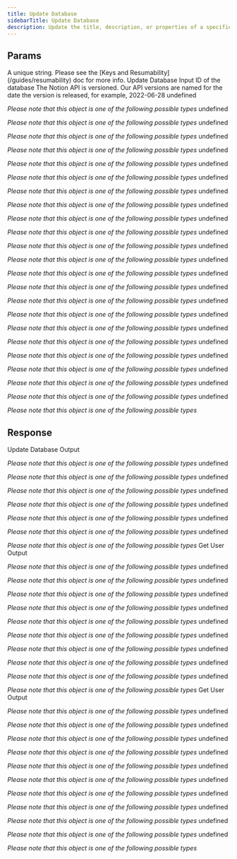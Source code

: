 ```yaml
---
title: Update Database
sidebarTitle: Update Database
description: Update the title, description, or properties of a specified database. Sending a request with a properties body param changes the columns of a database. To update a row rather than a column, query the Update page endpoint. To add a new row to a database, call Create a page.
---
```

    
## Params
    
<ParamField path="key" type="string" required={true}>
  A unique string. Please see the [Keys and Resumability](/guides/resumability)
  doc for more info.
</ParamField><ParamField path="params" type="object" required={true}>
   Update Database Input
<Expandable title="properties" defaultOpen={true}><ParamField path="database_id" type="string" required={true}>
   ID of the database
</ParamField><ParamField path="Notion-Version" type="string" required={true}>
   The Notion API is versioned. Our API versions are named for the date the version is released, for example, 2022-06-28
</ParamField><ParamField path="title" type="array" required={false}>
<Expandable title="items" defaultOpen={false}><ParamField path="title[n]" type="object" required={false}>
   undefined

*Please note that this object is one of the following possible types*
<Expandable title="possible types for title[n]" defaultOpen={false}><ParamField path="Value" type="object" required={false}>
<Expandable title="properties" defaultOpen={false}><ParamField path="text" type="object" required={true}>
<Expandable title="properties" defaultOpen={false}><ParamField path="content" type="string" required={true}>
</ParamField><ParamField path="link" type="object | null" required={false}>
   undefined

*Please note that this object is one of the following possible types*
<Expandable title="possible types for link" defaultOpen={false}><ParamField path="Value" type="object" required={false}>
<Expandable title="properties" defaultOpen={false}><ParamField path="url" type="string" required={true}>
</ParamField></Expandable></ParamField><ParamField path="Value" type="null" required={false}>
</ParamField></Expandable></ParamField></Expandable></ParamField><ParamField path="type" type="string" required={false}>
</ParamField><ParamField path="annotations" type="object" required={false}>
<Expandable title="properties" defaultOpen={false}><ParamField path="bold" type="boolean" required={false}>
</ParamField><ParamField path="italic" type="boolean" required={false}>
</ParamField><ParamField path="strikethrough" type="boolean" required={false}>
</ParamField><ParamField path="underline" type="boolean" required={false}>
</ParamField><ParamField path="code" type="boolean" required={false}>
</ParamField><ParamField path="color" type="string" required={false}>
</ParamField></Expandable></ParamField></Expandable></ParamField><ParamField path="Value" type="object" required={false}>
<Expandable title="properties" defaultOpen={false}><ParamField path="mention" type="object" required={true}>
   undefined

*Please note that this object is one of the following possible types*
<Expandable title="possible types for mention" defaultOpen={false}><ParamField path="Value" type="object" required={false}>
<Expandable title="properties" defaultOpen={false}><ParamField path="user" type="object" required={true}>
   undefined

*Please note that this object is one of the following possible types*
<Expandable title="possible types for user" defaultOpen={false}><ParamField path="Value" type="object" required={false}>
<Expandable title="properties" defaultOpen={false}><ParamField path="id" type="string" required={true}>
</ParamField></Expandable></ParamField><ParamField path="Value" type="object" required={false}>
<Expandable title="properties" defaultOpen={false}><ParamField path="person" type="object" required={true}>
<Expandable title="properties" defaultOpen={false}><ParamField path="email" type="string" required={false}>
</ParamField></Expandable></ParamField><ParamField path="id" type="string" required={true}>
</ParamField><ParamField path="type" type="string" required={false}>
</ParamField><ParamField path="name" type="string,null" required={false}>
</ParamField><ParamField path="avatar_url" type="string,null" required={false}>
</ParamField><ParamField path="object" type="string" required={false}>
</ParamField></Expandable></ParamField><ParamField path="Value" type="object" required={false}>
<Expandable title="properties" defaultOpen={false}><ParamField path="bot" type="object" required={true}>
   undefined

*Please note that this object is one of the following possible types*
<Expandable title="possible types for bot" defaultOpen={false}><ParamField path="Value" type="object" required={false}>
<Expandable title="properties" defaultOpen={false}><ParamField path="Value[key]" type="undefined" required={false}>
</ParamField></Expandable></ParamField><ParamField path="Value" type="object" required={false}>
<Expandable title="properties" defaultOpen={false}><ParamField path="owner" type="object" required={true}>
   undefined

*Please note that this object is one of the following possible types*
<Expandable title="possible types for owner" defaultOpen={false}><ParamField path="Value" type="object" required={false}>
<Expandable title="properties" defaultOpen={false}><ParamField path="type" type="string" required={true}>
</ParamField><ParamField path="user" type="object" required={true}>
   undefined

*Please note that this object is one of the following possible types*
<Expandable title="possible types for user" defaultOpen={false}><ParamField path="Value" type="object" required={false}>
<Expandable title="properties" defaultOpen={false}><ParamField path="type" type="string" required={true}>
</ParamField><ParamField path="person" type="object" required={true}>
<Expandable title="properties" defaultOpen={false}><ParamField path="email" type="string" required={true}>
</ParamField></Expandable></ParamField><ParamField path="name" type="string,null" required={true}>
</ParamField><ParamField path="avatar_url" type="string,null" required={true}>
</ParamField><ParamField path="id" type="string" required={true}>
</ParamField><ParamField path="object" type="string" required={true}>
</ParamField></Expandable></ParamField><ParamField path="Value" type="object" required={false}>
<Expandable title="properties" defaultOpen={false}><ParamField path="id" type="string" required={true}>
</ParamField><ParamField path="object" type="string" required={true}>
</ParamField></Expandable></ParamField></Expandable></ParamField></Expandable></ParamField><ParamField path="Value" type="object" required={false}>
<Expandable title="properties" defaultOpen={false}><ParamField path="type" type="string" required={true}>
</ParamField><ParamField path="workspace" type="boolean" required={true}>
</ParamField></Expandable></ParamField></Expandable></ParamField><ParamField path="workspace_name" type="string,null" required={true}>
</ParamField></Expandable></ParamField></Expandable></ParamField><ParamField path="id" type="string" required={true}>
</ParamField><ParamField path="type" type="string" required={false}>
</ParamField><ParamField path="name" type="string,null" required={false}>
</ParamField><ParamField path="avatar_url" type="string,null" required={false}>
</ParamField><ParamField path="object" type="string" required={false}>
</ParamField></Expandable></ParamField></Expandable></ParamField></Expandable></ParamField><ParamField path="Value" type="object" required={false}>
<Expandable title="properties" defaultOpen={false}><ParamField path="date" type="object" required={true}>
<Expandable title="properties" defaultOpen={false}><ParamField path="start" type="string" required={true}>
</ParamField><ParamField path="end" type="string,null" required={false}>
</ParamField><ParamField path="time_zone" type="string | null" required={false}>
   undefined

*Please note that this object is one of the following possible types*
<Expandable title="possible types for time_zone" defaultOpen={false}><ParamField path="Value" type="string" required={false}>
</ParamField><ParamField path="Value" type="null" required={false}>
</ParamField></Expandable></ParamField></Expandable></ParamField></Expandable></ParamField><ParamField path="Value" type="object" required={false}>
<Expandable title="properties" defaultOpen={false}><ParamField path="page" type="object" required={true}>
<Expandable title="properties" defaultOpen={false}><ParamField path="id" type="string" required={true}>
</ParamField></Expandable></ParamField></Expandable></ParamField><ParamField path="Value" type="object" required={false}>
<Expandable title="properties" defaultOpen={false}><ParamField path="database" type="object" required={true}>
<Expandable title="properties" defaultOpen={false}><ParamField path="id" type="string" required={true}>
</ParamField></Expandable></ParamField></Expandable></ParamField></Expandable></ParamField><ParamField path="type" type="string" required={false}>
</ParamField><ParamField path="annotations" type="object" required={false}>
<Expandable title="properties" defaultOpen={false}><ParamField path="bold" type="boolean" required={false}>
</ParamField><ParamField path="italic" type="boolean" required={false}>
</ParamField><ParamField path="strikethrough" type="boolean" required={false}>
</ParamField><ParamField path="underline" type="boolean" required={false}>
</ParamField><ParamField path="code" type="boolean" required={false}>
</ParamField><ParamField path="color" type="string" required={false}>
</ParamField></Expandable></ParamField></Expandable></ParamField><ParamField path="Value" type="object" required={false}>
<Expandable title="properties" defaultOpen={false}><ParamField path="equation" type="object" required={true}>
<Expandable title="properties" defaultOpen={false}><ParamField path="expression" type="string" required={true}>
</ParamField></Expandable></ParamField><ParamField path="type" type="string" required={false}>
</ParamField><ParamField path="annotations" type="object" required={false}>
<Expandable title="properties" defaultOpen={false}><ParamField path="bold" type="boolean" required={false}>
</ParamField><ParamField path="italic" type="boolean" required={false}>
</ParamField><ParamField path="strikethrough" type="boolean" required={false}>
</ParamField><ParamField path="underline" type="boolean" required={false}>
</ParamField><ParamField path="code" type="boolean" required={false}>
</ParamField><ParamField path="color" type="string" required={false}>
</ParamField></Expandable></ParamField></Expandable></ParamField></Expandable></ParamField></Expandable></ParamField><ParamField path="description" type="array" required={false}>
<Expandable title="items" defaultOpen={false}><ParamField path="description[n]" type="object" required={false}>
   undefined

*Please note that this object is one of the following possible types*
<Expandable title="possible types for description[n]" defaultOpen={false}><ParamField path="Value" type="object" required={false}>
<Expandable title="properties" defaultOpen={false}><ParamField path="text" type="object" required={true}>
<Expandable title="properties" defaultOpen={false}><ParamField path="content" type="string" required={true}>
</ParamField><ParamField path="link" type="object | null" required={false}>
   undefined

*Please note that this object is one of the following possible types*
<Expandable title="possible types for link" defaultOpen={false}><ParamField path="Value" type="object" required={false}>
<Expandable title="properties" defaultOpen={false}><ParamField path="url" type="string" required={true}>
</ParamField></Expandable></ParamField><ParamField path="Value" type="null" required={false}>
</ParamField></Expandable></ParamField></Expandable></ParamField><ParamField path="type" type="string" required={false}>
</ParamField><ParamField path="annotations" type="object" required={false}>
<Expandable title="properties" defaultOpen={false}><ParamField path="bold" type="boolean" required={false}>
</ParamField><ParamField path="italic" type="boolean" required={false}>
</ParamField><ParamField path="strikethrough" type="boolean" required={false}>
</ParamField><ParamField path="underline" type="boolean" required={false}>
</ParamField><ParamField path="code" type="boolean" required={false}>
</ParamField><ParamField path="color" type="string" required={false}>
</ParamField></Expandable></ParamField></Expandable></ParamField><ParamField path="Value" type="object" required={false}>
<Expandable title="properties" defaultOpen={false}><ParamField path="mention" type="object" required={true}>
   undefined

*Please note that this object is one of the following possible types*
<Expandable title="possible types for mention" defaultOpen={false}><ParamField path="Value" type="object" required={false}>
<Expandable title="properties" defaultOpen={false}><ParamField path="user" type="object" required={true}>
   undefined

*Please note that this object is one of the following possible types*
<Expandable title="possible types for user" defaultOpen={false}><ParamField path="Value" type="object" required={false}>
<Expandable title="properties" defaultOpen={false}><ParamField path="id" type="string" required={true}>
</ParamField></Expandable></ParamField><ParamField path="Value" type="object" required={false}>
<Expandable title="properties" defaultOpen={false}><ParamField path="person" type="object" required={true}>
<Expandable title="properties" defaultOpen={false}><ParamField path="email" type="string" required={false}>
</ParamField></Expandable></ParamField><ParamField path="id" type="string" required={true}>
</ParamField><ParamField path="type" type="string" required={false}>
</ParamField><ParamField path="name" type="string,null" required={false}>
</ParamField><ParamField path="avatar_url" type="string,null" required={false}>
</ParamField><ParamField path="object" type="string" required={false}>
</ParamField></Expandable></ParamField><ParamField path="Value" type="object" required={false}>
<Expandable title="properties" defaultOpen={false}><ParamField path="bot" type="object" required={true}>
   undefined

*Please note that this object is one of the following possible types*
<Expandable title="possible types for bot" defaultOpen={false}><ParamField path="Value" type="object" required={false}>
<Expandable title="properties" defaultOpen={false}><ParamField path="Value[key]" type="undefined" required={false}>
</ParamField></Expandable></ParamField><ParamField path="Value" type="object" required={false}>
<Expandable title="properties" defaultOpen={false}><ParamField path="owner" type="object" required={true}>
   undefined

*Please note that this object is one of the following possible types*
<Expandable title="possible types for owner" defaultOpen={false}><ParamField path="Value" type="object" required={false}>
<Expandable title="properties" defaultOpen={false}><ParamField path="type" type="string" required={true}>
</ParamField><ParamField path="user" type="object" required={true}>
   undefined

*Please note that this object is one of the following possible types*
<Expandable title="possible types for user" defaultOpen={false}><ParamField path="Value" type="object" required={false}>
<Expandable title="properties" defaultOpen={false}><ParamField path="type" type="string" required={true}>
</ParamField><ParamField path="person" type="object" required={true}>
<Expandable title="properties" defaultOpen={false}><ParamField path="email" type="string" required={true}>
</ParamField></Expandable></ParamField><ParamField path="name" type="string,null" required={true}>
</ParamField><ParamField path="avatar_url" type="string,null" required={true}>
</ParamField><ParamField path="id" type="string" required={true}>
</ParamField><ParamField path="object" type="string" required={true}>
</ParamField></Expandable></ParamField><ParamField path="Value" type="object" required={false}>
<Expandable title="properties" defaultOpen={false}><ParamField path="id" type="string" required={true}>
</ParamField><ParamField path="object" type="string" required={true}>
</ParamField></Expandable></ParamField></Expandable></ParamField></Expandable></ParamField><ParamField path="Value" type="object" required={false}>
<Expandable title="properties" defaultOpen={false}><ParamField path="type" type="string" required={true}>
</ParamField><ParamField path="workspace" type="boolean" required={true}>
</ParamField></Expandable></ParamField></Expandable></ParamField><ParamField path="workspace_name" type="string,null" required={true}>
</ParamField></Expandable></ParamField></Expandable></ParamField><ParamField path="id" type="string" required={true}>
</ParamField><ParamField path="type" type="string" required={false}>
</ParamField><ParamField path="name" type="string,null" required={false}>
</ParamField><ParamField path="avatar_url" type="string,null" required={false}>
</ParamField><ParamField path="object" type="string" required={false}>
</ParamField></Expandable></ParamField></Expandable></ParamField></Expandable></ParamField><ParamField path="Value" type="object" required={false}>
<Expandable title="properties" defaultOpen={false}><ParamField path="date" type="object" required={true}>
<Expandable title="properties" defaultOpen={false}><ParamField path="start" type="string" required={true}>
</ParamField><ParamField path="end" type="string,null" required={false}>
</ParamField><ParamField path="time_zone" type="string | null" required={false}>
   undefined

*Please note that this object is one of the following possible types*
<Expandable title="possible types for time_zone" defaultOpen={false}><ParamField path="Value" type="string" required={false}>
</ParamField><ParamField path="Value" type="null" required={false}>
</ParamField></Expandable></ParamField></Expandable></ParamField></Expandable></ParamField><ParamField path="Value" type="object" required={false}>
<Expandable title="properties" defaultOpen={false}><ParamField path="page" type="object" required={true}>
<Expandable title="properties" defaultOpen={false}><ParamField path="id" type="string" required={true}>
</ParamField></Expandable></ParamField></Expandable></ParamField><ParamField path="Value" type="object" required={false}>
<Expandable title="properties" defaultOpen={false}><ParamField path="database" type="object" required={true}>
<Expandable title="properties" defaultOpen={false}><ParamField path="id" type="string" required={true}>
</ParamField></Expandable></ParamField></Expandable></ParamField></Expandable></ParamField><ParamField path="type" type="string" required={false}>
</ParamField><ParamField path="annotations" type="object" required={false}>
<Expandable title="properties" defaultOpen={false}><ParamField path="bold" type="boolean" required={false}>
</ParamField><ParamField path="italic" type="boolean" required={false}>
</ParamField><ParamField path="strikethrough" type="boolean" required={false}>
</ParamField><ParamField path="underline" type="boolean" required={false}>
</ParamField><ParamField path="code" type="boolean" required={false}>
</ParamField><ParamField path="color" type="string" required={false}>
</ParamField></Expandable></ParamField></Expandable></ParamField><ParamField path="Value" type="object" required={false}>
<Expandable title="properties" defaultOpen={false}><ParamField path="equation" type="object" required={true}>
<Expandable title="properties" defaultOpen={false}><ParamField path="expression" type="string" required={true}>
</ParamField></Expandable></ParamField><ParamField path="type" type="string" required={false}>
</ParamField><ParamField path="annotations" type="object" required={false}>
<Expandable title="properties" defaultOpen={false}><ParamField path="bold" type="boolean" required={false}>
</ParamField><ParamField path="italic" type="boolean" required={false}>
</ParamField><ParamField path="strikethrough" type="boolean" required={false}>
</ParamField><ParamField path="underline" type="boolean" required={false}>
</ParamField><ParamField path="code" type="boolean" required={false}>
</ParamField><ParamField path="color" type="string" required={false}>
</ParamField></Expandable></ParamField></Expandable></ParamField></Expandable></ParamField></Expandable></ParamField><ParamField path="icon" type="object | null" required={false}>
   undefined

*Please note that this object is one of the following possible types*
<Expandable title="possible types for icon" defaultOpen={false}><ParamField path="Value" type="object" required={false}>
<Expandable title="properties" defaultOpen={false}><ParamField path="emoji" type="string" required={true}>
</ParamField><ParamField path="type" type="string" required={false}>
</ParamField></Expandable></ParamField><ParamField path="Value" type="null" required={false}>
</ParamField><ParamField path="Value" type="object" required={false}>
<Expandable title="properties" defaultOpen={false}><ParamField path="external" type="object" required={true}>
<Expandable title="properties" defaultOpen={false}><ParamField path="url" type="string" required={true}>
</ParamField></Expandable></ParamField><ParamField path="type" type="string" required={false}>
</ParamField></Expandable></ParamField></Expandable></ParamField><ParamField path="cover" type="object | null" required={false}>
   undefined

*Please note that this object is one of the following possible types*
<Expandable title="possible types for cover" defaultOpen={false}><ParamField path="Value" type="object" required={false}>
<Expandable title="properties" defaultOpen={false}><ParamField path="external" type="object" required={true}>
<Expandable title="properties" defaultOpen={false}><ParamField path="url" type="string" required={true}>
</ParamField></Expandable></ParamField><ParamField path="type" type="string" required={false}>
</ParamField></Expandable></ParamField><ParamField path="Value" type="null" required={false}>
</ParamField></Expandable></ParamField><ParamField path="properties" type="object" required={false}>
<Expandable title="properties" defaultOpen={false}><ParamField path="properties[key]" type="object | null" required={false}>
   undefined

*Please note that this object is one of the following possible types*
<Expandable title="possible types for properties[key]" defaultOpen={false}><ParamField path="Value" type="object" required={false}>
<Expandable title="properties" defaultOpen={false}><ParamField path="number" type="object" required={true}>
<Expandable title="properties" defaultOpen={false}><ParamField path="format" type="string" required={false}>
</ParamField></Expandable></ParamField><ParamField path="type" type="string" required={false}>
</ParamField><ParamField path="name" type="string" required={false}>
</ParamField></Expandable></ParamField><ParamField path="Value" type="null" required={false}>
</ParamField><ParamField path="Value" type="object" required={false}>
<Expandable title="properties" defaultOpen={false}><ParamField path="formula" type="object" required={true}>
<Expandable title="properties" defaultOpen={false}><ParamField path="expression" type="string" required={false}>
</ParamField></Expandable></ParamField><ParamField path="type" type="string" required={false}>
</ParamField><ParamField path="name" type="string" required={false}>
</ParamField></Expandable></ParamField><ParamField path="Value" type="object" required={false}>
<Expandable title="properties" defaultOpen={false}><ParamField path="select" type="object" required={true}>
<Expandable title="properties" defaultOpen={false}><ParamField path="options" type="array" required={false}>
<Expandable title="items" defaultOpen={false}><ParamField path="options[n]" type="object" required={false}>
   undefined

*Please note that this object is one of the following possible types*
<Expandable title="possible types for options[n]" defaultOpen={false}><ParamField path="Value" type="object" required={false}>
<Expandable title="properties" defaultOpen={false}><ParamField path="id" type="string" required={true}>
</ParamField><ParamField path="name" type="string" required={false}>
</ParamField><ParamField path="color" type="string" required={false}>
</ParamField></Expandable></ParamField><ParamField path="Value" type="object" required={false}>
<Expandable title="properties" defaultOpen={false}><ParamField path="name" type="string" required={true}>
</ParamField><ParamField path="id" type="string" required={false}>
</ParamField><ParamField path="color" type="string" required={false}>
</ParamField></Expandable></ParamField></Expandable></ParamField></Expandable></ParamField></Expandable></ParamField><ParamField path="type" type="string" required={false}>
</ParamField><ParamField path="name" type="string" required={false}>
</ParamField></Expandable></ParamField><ParamField path="Value" type="object" required={false}>
<Expandable title="properties" defaultOpen={false}><ParamField path="multi_select" type="object" required={true}>
<Expandable title="properties" defaultOpen={false}><ParamField path="options" type="array" required={false}>
<Expandable title="items" defaultOpen={false}><ParamField path="options[n]" type="object" required={false}>
   undefined

*Please note that this object is one of the following possible types*
<Expandable title="possible types for options[n]" defaultOpen={false}><ParamField path="Value" type="object" required={false}>
<Expandable title="properties" defaultOpen={false}><ParamField path="id" type="string" required={true}>
</ParamField><ParamField path="name" type="string" required={false}>
</ParamField><ParamField path="color" type="string" required={false}>
</ParamField></Expandable></ParamField><ParamField path="Value" type="object" required={false}>
<Expandable title="properties" defaultOpen={false}><ParamField path="name" type="string" required={true}>
</ParamField><ParamField path="id" type="string" required={false}>
</ParamField><ParamField path="color" type="string" required={false}>
</ParamField></Expandable></ParamField></Expandable></ParamField></Expandable></ParamField></Expandable></ParamField><ParamField path="type" type="string" required={false}>
</ParamField><ParamField path="name" type="string" required={false}>
</ParamField></Expandable></ParamField><ParamField path="Value" type="object" required={false}>
<Expandable title="properties" defaultOpen={false}><ParamField path="status" type="object" required={true}>
<Expandable title="properties" defaultOpen={false}><ParamField path="status[key]" type="undefined" required={false}>
</ParamField></Expandable></ParamField><ParamField path="type" type="string" required={false}>
</ParamField><ParamField path="name" type="string" required={false}>
</ParamField></Expandable></ParamField><ParamField path="Value" type="object" required={false}>
<Expandable title="properties" defaultOpen={false}><ParamField path="relation" type="object" required={true}>
   undefined

*Please note that this object is one of the following possible types*
<Expandable title="possible types for relation" defaultOpen={false}><ParamField path="Value" type="object" required={false}>
<Expandable title="properties" defaultOpen={false}><ParamField path="single_property" type="object" required={true}>
<Expandable title="properties" defaultOpen={false}><ParamField path="single_property[key]" type="undefined" required={false}>
</ParamField></Expandable></ParamField><ParamField path="database_id" type="string" required={true}>
</ParamField><ParamField path="type" type="string" required={false}>
</ParamField></Expandable></ParamField><ParamField path="Value" type="object" required={false}>
<Expandable title="properties" defaultOpen={false}><ParamField path="dual_property" type="object" required={true}>
<Expandable title="properties" defaultOpen={false}><ParamField path="dual_property[key]" type="undefined" required={false}>
</ParamField></Expandable></ParamField><ParamField path="database_id" type="string" required={true}>
</ParamField><ParamField path="type" type="string" required={false}>
</ParamField></Expandable></ParamField></Expandable></ParamField><ParamField path="type" type="string" required={false}>
</ParamField><ParamField path="name" type="string" required={false}>
</ParamField></Expandable></ParamField><ParamField path="Value" type="object" required={false}>
<Expandable title="properties" defaultOpen={false}><ParamField path="rollup" type="object" required={true}>
   undefined

*Please note that this object is one of the following possible types*
<Expandable title="possible types for rollup" defaultOpen={false}><ParamField path="Value" type="object" required={false}>
<Expandable title="properties" defaultOpen={false}><ParamField path="rollup_property_name" type="string" required={true}>
</ParamField><ParamField path="relation_property_name" type="string" required={true}>
</ParamField><ParamField path="function" type="string" required={true}>
</ParamField><ParamField path="rollup_property_id" type="string" required={false}>
</ParamField><ParamField path="relation_property_id" type="string" required={false}>
</ParamField></Expandable></ParamField><ParamField path="Value" type="object" required={false}>
<Expandable title="properties" defaultOpen={false}><ParamField path="rollup_property_name" type="string" required={true}>
</ParamField><ParamField path="relation_property_id" type="string" required={true}>
</ParamField><ParamField path="function" type="string" required={true}>
</ParamField><ParamField path="relation_property_name" type="string" required={false}>
</ParamField><ParamField path="rollup_property_id" type="string" required={false}>
</ParamField></Expandable></ParamField><ParamField path="Value" type="object" required={false}>
<Expandable title="properties" defaultOpen={false}><ParamField path="relation_property_name" type="string" required={true}>
</ParamField><ParamField path="rollup_property_id" type="string" required={true}>
</ParamField><ParamField path="function" type="string" required={true}>
</ParamField><ParamField path="rollup_property_name" type="string" required={false}>
</ParamField><ParamField path="relation_property_id" type="string" required={false}>
</ParamField></Expandable></ParamField><ParamField path="Value" type="object" required={false}>
<Expandable title="properties" defaultOpen={false}><ParamField path="rollup_property_id" type="string" required={true}>
</ParamField><ParamField path="relation_property_id" type="string" required={true}>
</ParamField><ParamField path="function" type="string" required={true}>
</ParamField><ParamField path="rollup_property_name" type="string" required={false}>
</ParamField><ParamField path="relation_property_name" type="string" required={false}>
</ParamField></Expandable></ParamField></Expandable></ParamField><ParamField path="type" type="string" required={false}>
</ParamField><ParamField path="name" type="string" required={false}>
</ParamField></Expandable></ParamField><ParamField path="Value" type="object" required={false}>
<Expandable title="properties" defaultOpen={false}><ParamField path="title" type="object" required={true}>
<Expandable title="properties" defaultOpen={false}><ParamField path="title[key]" type="undefined" required={false}>
</ParamField></Expandable></ParamField><ParamField path="type" type="string" required={false}>
</ParamField><ParamField path="name" type="string" required={false}>
</ParamField></Expandable></ParamField><ParamField path="Value" type="object" required={false}>
<Expandable title="properties" defaultOpen={false}><ParamField path="rich_text" type="object" required={true}>
<Expandable title="properties" defaultOpen={false}><ParamField path="rich_text[key]" type="undefined" required={false}>
</ParamField></Expandable></ParamField><ParamField path="type" type="string" required={false}>
</ParamField><ParamField path="name" type="string" required={false}>
</ParamField></Expandable></ParamField><ParamField path="Value" type="object" required={false}>
<Expandable title="properties" defaultOpen={false}><ParamField path="url" type="object" required={true}>
<Expandable title="properties" defaultOpen={false}><ParamField path="url[key]" type="undefined" required={false}>
</ParamField></Expandable></ParamField><ParamField path="type" type="string" required={false}>
</ParamField><ParamField path="name" type="string" required={false}>
</ParamField></Expandable></ParamField><ParamField path="Value" type="object" required={false}>
<Expandable title="properties" defaultOpen={false}><ParamField path="people" type="object" required={true}>
<Expandable title="properties" defaultOpen={false}><ParamField path="people[key]" type="undefined" required={false}>
</ParamField></Expandable></ParamField><ParamField path="type" type="string" required={false}>
</ParamField><ParamField path="name" type="string" required={false}>
</ParamField></Expandable></ParamField><ParamField path="Value" type="object" required={false}>
<Expandable title="properties" defaultOpen={false}><ParamField path="files" type="object" required={true}>
<Expandable title="properties" defaultOpen={false}><ParamField path="files[key]" type="undefined" required={false}>
</ParamField></Expandable></ParamField><ParamField path="type" type="string" required={false}>
</ParamField><ParamField path="name" type="string" required={false}>
</ParamField></Expandable></ParamField><ParamField path="Value" type="object" required={false}>
<Expandable title="properties" defaultOpen={false}><ParamField path="email" type="object" required={true}>
<Expandable title="properties" defaultOpen={false}><ParamField path="email[key]" type="undefined" required={false}>
</ParamField></Expandable></ParamField><ParamField path="type" type="string" required={false}>
</ParamField><ParamField path="name" type="string" required={false}>
</ParamField></Expandable></ParamField><ParamField path="Value" type="object" required={false}>
<Expandable title="properties" defaultOpen={false}><ParamField path="phone_number" type="object" required={true}>
<Expandable title="properties" defaultOpen={false}><ParamField path="phone_number[key]" type="undefined" required={false}>
</ParamField></Expandable></ParamField><ParamField path="type" type="string" required={false}>
</ParamField><ParamField path="name" type="string" required={false}>
</ParamField></Expandable></ParamField><ParamField path="Value" type="object" required={false}>
<Expandable title="properties" defaultOpen={false}><ParamField path="date" type="object" required={true}>
<Expandable title="properties" defaultOpen={false}><ParamField path="date[key]" type="undefined" required={false}>
</ParamField></Expandable></ParamField><ParamField path="type" type="string" required={false}>
</ParamField><ParamField path="name" type="string" required={false}>
</ParamField></Expandable></ParamField><ParamField path="Value" type="object" required={false}>
<Expandable title="properties" defaultOpen={false}><ParamField path="checkbox" type="object" required={true}>
<Expandable title="properties" defaultOpen={false}><ParamField path="checkbox[key]" type="undefined" required={false}>
</ParamField></Expandable></ParamField><ParamField path="type" type="string" required={false}>
</ParamField><ParamField path="name" type="string" required={false}>
</ParamField></Expandable></ParamField><ParamField path="Value" type="object" required={false}>
<Expandable title="properties" defaultOpen={false}><ParamField path="created_by" type="object" required={true}>
<Expandable title="properties" defaultOpen={false}><ParamField path="created_by[key]" type="undefined" required={false}>
</ParamField></Expandable></ParamField><ParamField path="type" type="string" required={false}>
</ParamField><ParamField path="name" type="string" required={false}>
</ParamField></Expandable></ParamField><ParamField path="Value" type="object" required={false}>
<Expandable title="properties" defaultOpen={false}><ParamField path="created_time" type="object" required={true}>
<Expandable title="properties" defaultOpen={false}><ParamField path="created_time[key]" type="undefined" required={false}>
</ParamField></Expandable></ParamField><ParamField path="type" type="string" required={false}>
</ParamField><ParamField path="name" type="string" required={false}>
</ParamField></Expandable></ParamField><ParamField path="Value" type="object" required={false}>
<Expandable title="properties" defaultOpen={false}><ParamField path="last_edited_by" type="object" required={true}>
<Expandable title="properties" defaultOpen={false}><ParamField path="last_edited_by[key]" type="undefined" required={false}>
</ParamField></Expandable></ParamField><ParamField path="type" type="string" required={false}>
</ParamField><ParamField path="name" type="string" required={false}>
</ParamField></Expandable></ParamField><ParamField path="Value" type="object" required={false}>
<Expandable title="properties" defaultOpen={false}><ParamField path="last_edited_time" type="object" required={true}>
<Expandable title="properties" defaultOpen={false}><ParamField path="last_edited_time[key]" type="undefined" required={false}>
</ParamField></Expandable></ParamField><ParamField path="type" type="string" required={false}>
</ParamField><ParamField path="name" type="string" required={false}>
</ParamField></Expandable></ParamField><ParamField path="Value" type="object" required={false}>
<Expandable title="properties" defaultOpen={false}><ParamField path="name" type="string" required={true}>
</ParamField></Expandable></ParamField></Expandable></ParamField></Expandable></ParamField><ParamField path="is_inline" type="boolean" required={false}>
</ParamField><ParamField path="archived" type="boolean" required={false}>
</ParamField></Expandable></ParamField>

## Response

<ResponseField path="response" type="object" required={true}>
   Update Database Output

*Please note that this object is one of the following possible types*
<Expandable title="possible types for response" defaultOpen={false}><ResponseField path="Value" type="object" required={false}>
<Expandable title="properties" defaultOpen={false}><ResponseField path="object" type="string" required={true}>
</ResponseField><ResponseField path="id" type="string" required={true}>
</ResponseField><ResponseField path="properties" type="object" required={true}>
<Expandable title="properties" defaultOpen={false}><ResponseField path="properties[key]" type="object" required={false}>
   undefined

*Please note that this object is one of the following possible types*
<Expandable title="possible types for properties[key]" defaultOpen={false}><ResponseField path="Value" type="object" required={false}>
<Expandable title="properties" defaultOpen={false}><ResponseField path="type" type="string" required={true}>
</ResponseField><ResponseField path="number" type="object" required={true}>
<Expandable title="properties" defaultOpen={false}><ResponseField path="format" type="string" required={true}>
</ResponseField></Expandable></ResponseField><ResponseField path="id" type="string" required={true}>
</ResponseField><ResponseField path="name" type="string" required={true}>
</ResponseField></Expandable></ResponseField><ResponseField path="Value" type="object" required={false}>
<Expandable title="properties" defaultOpen={false}><ResponseField path="type" type="string" required={true}>
</ResponseField><ResponseField path="formula" type="object" required={true}>
<Expandable title="properties" defaultOpen={false}><ResponseField path="expression" type="string" required={true}>
</ResponseField></Expandable></ResponseField><ResponseField path="id" type="string" required={true}>
</ResponseField><ResponseField path="name" type="string" required={true}>
</ResponseField></Expandable></ResponseField><ResponseField path="Value" type="object" required={false}>
<Expandable title="properties" defaultOpen={false}><ResponseField path="type" type="string" required={true}>
</ResponseField><ResponseField path="select" type="object" required={true}>
<Expandable title="properties" defaultOpen={false}><ResponseField path="options" type="array" required={true}>
<Expandable title="items" defaultOpen={false}><ResponseField path="options[n]" type="object" required={true}>
<Expandable title="properties" defaultOpen={false}><ResponseField path="id" type="string" required={true}>
</ResponseField><ResponseField path="name" type="string" required={true}>
</ResponseField><ResponseField path="color" type="string" required={true}>
</ResponseField></Expandable></ResponseField></Expandable></ResponseField></Expandable></ResponseField><ResponseField path="id" type="string" required={true}>
</ResponseField><ResponseField path="name" type="string" required={true}>
</ResponseField></Expandable></ResponseField><ResponseField path="Value" type="object" required={false}>
<Expandable title="properties" defaultOpen={false}><ResponseField path="type" type="string" required={true}>
</ResponseField><ResponseField path="multi_select" type="object" required={true}>
<Expandable title="properties" defaultOpen={false}><ResponseField path="options" type="array" required={true}>
<Expandable title="items" defaultOpen={false}><ResponseField path="options[n]" type="object" required={true}>
<Expandable title="properties" defaultOpen={false}><ResponseField path="id" type="string" required={true}>
</ResponseField><ResponseField path="name" type="string" required={true}>
</ResponseField><ResponseField path="color" type="string" required={true}>
</ResponseField></Expandable></ResponseField></Expandable></ResponseField></Expandable></ResponseField><ResponseField path="id" type="string" required={true}>
</ResponseField><ResponseField path="name" type="string" required={true}>
</ResponseField></Expandable></ResponseField><ResponseField path="Value" type="object" required={false}>
<Expandable title="properties" defaultOpen={false}><ResponseField path="type" type="string" required={true}>
</ResponseField><ResponseField path="status" type="object" required={true}>
<Expandable title="properties" defaultOpen={false}><ResponseField path="options" type="array" required={true}>
<Expandable title="items" defaultOpen={false}><ResponseField path="options[n]" type="object" required={true}>
<Expandable title="properties" defaultOpen={false}><ResponseField path="id" type="string" required={true}>
</ResponseField><ResponseField path="name" type="string" required={true}>
</ResponseField><ResponseField path="color" type="string" required={true}>
</ResponseField></Expandable></ResponseField></Expandable></ResponseField><ResponseField path="groups" type="array" required={true}>
<Expandable title="items" defaultOpen={false}><ResponseField path="groups[n]" type="object" required={true}>
<Expandable title="properties" defaultOpen={false}><ResponseField path="id" type="string" required={true}>
</ResponseField><ResponseField path="name" type="string" required={true}>
</ResponseField><ResponseField path="color" type="string" required={true}>
</ResponseField><ResponseField path="option_ids" type="array" required={true}>
<Expandable title="items" defaultOpen={false}><ResponseField path="option_ids[n]" type="string" required={true}>
</ResponseField></Expandable></ResponseField></Expandable></ResponseField></Expandable></ResponseField></Expandable></ResponseField><ResponseField path="id" type="string" required={true}>
</ResponseField><ResponseField path="name" type="string" required={true}>
</ResponseField></Expandable></ResponseField><ResponseField path="Value" type="object" required={false}>
<Expandable title="properties" defaultOpen={false}><ResponseField path="type" type="string" required={true}>
</ResponseField><ResponseField path="relation" type="object" required={true}>
   undefined

*Please note that this object is one of the following possible types*
<Expandable title="possible types for relation" defaultOpen={false}><ResponseField path="Value" type="object" required={false}>
<Expandable title="properties" defaultOpen={false}><ResponseField path="type" type="string" required={true}>
</ResponseField><ResponseField path="single_property" type="object" required={true}>
<Expandable title="properties" defaultOpen={false}><ResponseField path="single_property[key]" type="undefined" required={false}>
</ResponseField></Expandable></ResponseField><ResponseField path="database_id" type="string" required={true}>
</ResponseField></Expandable></ResponseField><ResponseField path="Value" type="object" required={false}>
<Expandable title="properties" defaultOpen={false}><ResponseField path="type" type="string" required={true}>
</ResponseField><ResponseField path="dual_property" type="object" required={true}>
<Expandable title="properties" defaultOpen={false}><ResponseField path="synced_property_id" type="string" required={true}>
</ResponseField><ResponseField path="synced_property_name" type="string" required={true}>
</ResponseField></Expandable></ResponseField><ResponseField path="database_id" type="string" required={true}>
</ResponseField></Expandable></ResponseField></Expandable></ResponseField><ResponseField path="id" type="string" required={true}>
</ResponseField><ResponseField path="name" type="string" required={true}>
</ResponseField></Expandable></ResponseField><ResponseField path="Value" type="object" required={false}>
<Expandable title="properties" defaultOpen={false}><ResponseField path="type" type="string" required={true}>
</ResponseField><ResponseField path="rollup" type="object" required={true}>
<Expandable title="properties" defaultOpen={false}><ResponseField path="rollup_property_name" type="string" required={true}>
</ResponseField><ResponseField path="relation_property_name" type="string" required={true}>
</ResponseField><ResponseField path="rollup_property_id" type="string" required={true}>
</ResponseField><ResponseField path="relation_property_id" type="string" required={true}>
</ResponseField><ResponseField path="function" type="string" required={true}>
</ResponseField></Expandable></ResponseField><ResponseField path="id" type="string" required={true}>
</ResponseField><ResponseField path="name" type="string" required={true}>
</ResponseField></Expandable></ResponseField><ResponseField path="Value" type="object" required={false}>
<Expandable title="properties" defaultOpen={false}><ResponseField path="type" type="string" required={true}>
</ResponseField><ResponseField path="title" type="object" required={true}>
<Expandable title="properties" defaultOpen={false}><ResponseField path="title[key]" type="undefined" required={false}>
</ResponseField></Expandable></ResponseField><ResponseField path="id" type="string" required={true}>
</ResponseField><ResponseField path="name" type="string" required={true}>
</ResponseField></Expandable></ResponseField><ResponseField path="Value" type="object" required={false}>
<Expandable title="properties" defaultOpen={false}><ResponseField path="type" type="string" required={true}>
</ResponseField><ResponseField path="rich_text" type="object" required={true}>
<Expandable title="properties" defaultOpen={false}><ResponseField path="rich_text[key]" type="undefined" required={false}>
</ResponseField></Expandable></ResponseField><ResponseField path="id" type="string" required={true}>
</ResponseField><ResponseField path="name" type="string" required={true}>
</ResponseField></Expandable></ResponseField><ResponseField path="Value" type="object" required={false}>
<Expandable title="properties" defaultOpen={false}><ResponseField path="type" type="string" required={true}>
</ResponseField><ResponseField path="url" type="object" required={true}>
<Expandable title="properties" defaultOpen={false}><ResponseField path="url[key]" type="undefined" required={false}>
</ResponseField></Expandable></ResponseField><ResponseField path="id" type="string" required={true}>
</ResponseField><ResponseField path="name" type="string" required={true}>
</ResponseField></Expandable></ResponseField><ResponseField path="Value" type="object" required={false}>
<Expandable title="properties" defaultOpen={false}><ResponseField path="type" type="string" required={true}>
</ResponseField><ResponseField path="people" type="object" required={true}>
<Expandable title="properties" defaultOpen={false}><ResponseField path="people[key]" type="undefined" required={false}>
</ResponseField></Expandable></ResponseField><ResponseField path="id" type="string" required={true}>
</ResponseField><ResponseField path="name" type="string" required={true}>
</ResponseField></Expandable></ResponseField><ResponseField path="Value" type="object" required={false}>
<Expandable title="properties" defaultOpen={false}><ResponseField path="type" type="string" required={true}>
</ResponseField><ResponseField path="files" type="object" required={true}>
<Expandable title="properties" defaultOpen={false}><ResponseField path="files[key]" type="undefined" required={false}>
</ResponseField></Expandable></ResponseField><ResponseField path="id" type="string" required={true}>
</ResponseField><ResponseField path="name" type="string" required={true}>
</ResponseField></Expandable></ResponseField><ResponseField path="Value" type="object" required={false}>
<Expandable title="properties" defaultOpen={false}><ResponseField path="type" type="string" required={true}>
</ResponseField><ResponseField path="email" type="object" required={true}>
<Expandable title="properties" defaultOpen={false}><ResponseField path="email[key]" type="undefined" required={false}>
</ResponseField></Expandable></ResponseField><ResponseField path="id" type="string" required={true}>
</ResponseField><ResponseField path="name" type="string" required={true}>
</ResponseField></Expandable></ResponseField><ResponseField path="Value" type="object" required={false}>
<Expandable title="properties" defaultOpen={false}><ResponseField path="type" type="string" required={true}>
</ResponseField><ResponseField path="phone_number" type="object" required={true}>
<Expandable title="properties" defaultOpen={false}><ResponseField path="phone_number[key]" type="undefined" required={false}>
</ResponseField></Expandable></ResponseField><ResponseField path="id" type="string" required={true}>
</ResponseField><ResponseField path="name" type="string" required={true}>
</ResponseField></Expandable></ResponseField><ResponseField path="Value" type="object" required={false}>
<Expandable title="properties" defaultOpen={false}><ResponseField path="type" type="string" required={true}>
</ResponseField><ResponseField path="date" type="object" required={true}>
<Expandable title="properties" defaultOpen={false}><ResponseField path="date[key]" type="undefined" required={false}>
</ResponseField></Expandable></ResponseField><ResponseField path="id" type="string" required={true}>
</ResponseField><ResponseField path="name" type="string" required={true}>
</ResponseField></Expandable></ResponseField><ResponseField path="Value" type="object" required={false}>
<Expandable title="properties" defaultOpen={false}><ResponseField path="type" type="string" required={true}>
</ResponseField><ResponseField path="checkbox" type="object" required={true}>
<Expandable title="properties" defaultOpen={false}><ResponseField path="checkbox[key]" type="undefined" required={false}>
</ResponseField></Expandable></ResponseField><ResponseField path="id" type="string" required={true}>
</ResponseField><ResponseField path="name" type="string" required={true}>
</ResponseField></Expandable></ResponseField><ResponseField path="Value" type="object" required={false}>
<Expandable title="properties" defaultOpen={false}><ResponseField path="type" type="string" required={true}>
</ResponseField><ResponseField path="created_by" type="object" required={true}>
<Expandable title="properties" defaultOpen={false}><ResponseField path="created_by[key]" type="undefined" required={false}>
</ResponseField></Expandable></ResponseField><ResponseField path="id" type="string" required={true}>
</ResponseField><ResponseField path="name" type="string" required={true}>
</ResponseField></Expandable></ResponseField><ResponseField path="Value" type="object" required={false}>
<Expandable title="properties" defaultOpen={false}><ResponseField path="type" type="string" required={true}>
</ResponseField><ResponseField path="created_time" type="object" required={true}>
<Expandable title="properties" defaultOpen={false}><ResponseField path="created_time[key]" type="undefined" required={false}>
</ResponseField></Expandable></ResponseField><ResponseField path="id" type="string" required={true}>
</ResponseField><ResponseField path="name" type="string" required={true}>
</ResponseField></Expandable></ResponseField><ResponseField path="Value" type="object" required={false}>
<Expandable title="properties" defaultOpen={false}><ResponseField path="type" type="string" required={true}>
</ResponseField><ResponseField path="last_edited_by" type="object" required={true}>
<Expandable title="properties" defaultOpen={false}><ResponseField path="last_edited_by[key]" type="undefined" required={false}>
</ResponseField></Expandable></ResponseField><ResponseField path="id" type="string" required={true}>
</ResponseField><ResponseField path="name" type="string" required={true}>
</ResponseField></Expandable></ResponseField><ResponseField path="Value" type="object" required={false}>
<Expandable title="properties" defaultOpen={false}><ResponseField path="type" type="string" required={true}>
</ResponseField><ResponseField path="last_edited_time" type="object" required={true}>
<Expandable title="properties" defaultOpen={false}><ResponseField path="last_edited_time[key]" type="undefined" required={false}>
</ResponseField></Expandable></ResponseField><ResponseField path="id" type="string" required={true}>
</ResponseField><ResponseField path="name" type="string" required={true}>
</ResponseField></Expandable></ResponseField></Expandable></ResponseField></Expandable></ResponseField></Expandable></ResponseField><ResponseField path="Value" type="object" required={false}>
<Expandable title="properties" defaultOpen={false}><ResponseField path="title" type="array" required={true}>
<Expandable title="items" defaultOpen={false}><ResponseField path="title[n]" type="object" required={true}>
   undefined

*Please note that this object is one of the following possible types*
<Expandable title="possible types for title[n]" defaultOpen={false}><ResponseField path="Value" type="object" required={false}>
<Expandable title="properties" defaultOpen={false}><ResponseField path="type" type="string" required={true}>
</ResponseField><ResponseField path="text" type="object" required={true}>
<Expandable title="properties" defaultOpen={false}><ResponseField path="content" type="string" required={true}>
</ResponseField><ResponseField path="link" type="object | null" required={true}>
   undefined

*Please note that this object is one of the following possible types*
<Expandable title="possible types for link" defaultOpen={false}><ResponseField path="Value" type="object" required={false}>
<Expandable title="properties" defaultOpen={false}><ResponseField path="url" type="string" required={true}>
</ResponseField></Expandable></ResponseField><ResponseField path="Value" type="null" required={false}>
</ResponseField></Expandable></ResponseField></Expandable></ResponseField><ResponseField path="annotations" type="object" required={true}>
<Expandable title="properties" defaultOpen={false}><ResponseField path="bold" type="boolean" required={true}>
</ResponseField><ResponseField path="italic" type="boolean" required={true}>
</ResponseField><ResponseField path="strikethrough" type="boolean" required={true}>
</ResponseField><ResponseField path="underline" type="boolean" required={true}>
</ResponseField><ResponseField path="code" type="boolean" required={true}>
</ResponseField><ResponseField path="color" type="string" required={true}>
</ResponseField></Expandable></ResponseField><ResponseField path="plain_text" type="string" required={true}>
</ResponseField><ResponseField path="href" type="string,null" required={true}>
</ResponseField></Expandable></ResponseField><ResponseField path="Value" type="object" required={false}>
<Expandable title="properties" defaultOpen={false}><ResponseField path="type" type="string" required={true}>
</ResponseField><ResponseField path="mention" type="object" required={true}>
   undefined

*Please note that this object is one of the following possible types*
<Expandable title="possible types for mention" defaultOpen={false}><ResponseField path="Value" type="object" required={false}>
<Expandable title="properties" defaultOpen={false}><ResponseField path="type" type="string" required={true}>
</ResponseField><ResponseField path="user" type="object" required={true}>
   undefined

*Please note that this object is one of the following possible types*
<Expandable title="possible types for user" defaultOpen={false}><ResponseField path="Value" type="object" required={false}>
<Expandable title="properties" defaultOpen={false}><ResponseField path="id" type="string" required={true}>
</ResponseField><ResponseField path="object" type="string" required={true}>
</ResponseField></Expandable></ResponseField><ResponseField path="GetUserOutput" type="object" required={false}>
   Get User Output

*Please note that this object is one of the following possible types*
<Expandable title="possible types for GetUserOutput" defaultOpen={false}><ResponseField path="Value" type="object" required={false}>
<Expandable title="properties" defaultOpen={false}><ResponseField path="type" type="string" required={true}>
</ResponseField><ResponseField path="person" type="object" required={true}>
<Expandable title="properties" defaultOpen={false}><ResponseField path="email" type="string" required={false}>
</ResponseField></Expandable></ResponseField><ResponseField path="name" type="string,null" required={true}>
</ResponseField><ResponseField path="avatar_url" type="string,null" required={true}>
</ResponseField><ResponseField path="id" type="string" required={true}>
</ResponseField><ResponseField path="object" type="string" required={true}>
</ResponseField></Expandable></ResponseField><ResponseField path="Value" type="object" required={false}>
<Expandable title="properties" defaultOpen={false}><ResponseField path="type" type="string" required={true}>
</ResponseField><ResponseField path="bot" type="object" required={true}>
   undefined

*Please note that this object is one of the following possible types*
<Expandable title="possible types for bot" defaultOpen={false}><ResponseField path="Value" type="object" required={false}>
<Expandable title="properties" defaultOpen={false}><ResponseField path="Value[key]" type="undefined" required={false}>
</ResponseField></Expandable></ResponseField><ResponseField path="Value" type="object" required={false}>
<Expandable title="properties" defaultOpen={false}><ResponseField path="owner" type="object" required={true}>
   undefined

*Please note that this object is one of the following possible types*
<Expandable title="possible types for owner" defaultOpen={false}><ResponseField path="Value" type="object" required={false}>
<Expandable title="properties" defaultOpen={false}><ResponseField path="type" type="string" required={true}>
</ResponseField><ResponseField path="user" type="object" required={true}>
   undefined

*Please note that this object is one of the following possible types*
<Expandable title="possible types for user" defaultOpen={false}><ResponseField path="Value" type="object" required={false}>
<Expandable title="properties" defaultOpen={false}><ResponseField path="type" type="string" required={true}>
</ResponseField><ResponseField path="person" type="object" required={true}>
<Expandable title="properties" defaultOpen={false}><ResponseField path="email" type="string" required={true}>
</ResponseField></Expandable></ResponseField><ResponseField path="name" type="string,null" required={true}>
</ResponseField><ResponseField path="avatar_url" type="string,null" required={true}>
</ResponseField><ResponseField path="id" type="string" required={true}>
</ResponseField><ResponseField path="object" type="string" required={true}>
</ResponseField></Expandable></ResponseField><ResponseField path="Value" type="object" required={false}>
<Expandable title="properties" defaultOpen={false}><ResponseField path="id" type="string" required={true}>
</ResponseField><ResponseField path="object" type="string" required={true}>
</ResponseField></Expandable></ResponseField></Expandable></ResponseField></Expandable></ResponseField><ResponseField path="Value" type="object" required={false}>
<Expandable title="properties" defaultOpen={false}><ResponseField path="type" type="string" required={true}>
</ResponseField><ResponseField path="workspace" type="boolean" required={true}>
</ResponseField></Expandable></ResponseField></Expandable></ResponseField><ResponseField path="workspace_name" type="string,null" required={true}>
</ResponseField></Expandable></ResponseField></Expandable></ResponseField><ResponseField path="name" type="string,null" required={true}>
</ResponseField><ResponseField path="avatar_url" type="string,null" required={true}>
</ResponseField><ResponseField path="id" type="string" required={true}>
</ResponseField><ResponseField path="object" type="string" required={true}>
</ResponseField></Expandable></ResponseField></Expandable></ResponseField></Expandable></ResponseField></Expandable></ResponseField><ResponseField path="Value" type="object" required={false}>
<Expandable title="properties" defaultOpen={false}><ResponseField path="type" type="string" required={true}>
</ResponseField><ResponseField path="date" type="object" required={true}>
<Expandable title="properties" defaultOpen={false}><ResponseField path="start" type="string" required={true}>
</ResponseField><ResponseField path="end" type="string,null" required={true}>
</ResponseField><ResponseField path="time_zone" type="string | null" required={true}>
   undefined

*Please note that this object is one of the following possible types*
<Expandable title="possible types for time_zone" defaultOpen={false}><ResponseField path="Value" type="string" required={false}>
</ResponseField><ResponseField path="Value" type="null" required={false}>
</ResponseField></Expandable></ResponseField></Expandable></ResponseField></Expandable></ResponseField><ResponseField path="Value" type="object" required={false}>
<Expandable title="properties" defaultOpen={false}><ResponseField path="type" type="string" required={true}>
</ResponseField><ResponseField path="link_preview" type="object" required={true}>
<Expandable title="properties" defaultOpen={false}><ResponseField path="url" type="string" required={true}>
</ResponseField></Expandable></ResponseField></Expandable></ResponseField><ResponseField path="Value" type="object" required={false}>
<Expandable title="properties" defaultOpen={false}><ResponseField path="type" type="string" required={true}>
</ResponseField><ResponseField path="template_mention" type="object" required={true}>
   undefined

*Please note that this object is one of the following possible types*
<Expandable title="possible types for template_mention" defaultOpen={false}><ResponseField path="Value" type="object" required={false}>
<Expandable title="properties" defaultOpen={false}><ResponseField path="type" type="string" required={true}>
</ResponseField><ResponseField path="template_mention_date" type="string" required={true}>
</ResponseField></Expandable></ResponseField><ResponseField path="Value" type="object" required={false}>
<Expandable title="properties" defaultOpen={false}><ResponseField path="type" type="string" required={true}>
</ResponseField><ResponseField path="template_mention_user" type="string" required={true}>
</ResponseField></Expandable></ResponseField></Expandable></ResponseField></Expandable></ResponseField><ResponseField path="Value" type="object" required={false}>
<Expandable title="properties" defaultOpen={false}><ResponseField path="type" type="string" required={true}>
</ResponseField><ResponseField path="page" type="object" required={true}>
<Expandable title="properties" defaultOpen={false}><ResponseField path="id" type="string" required={true}>
</ResponseField></Expandable></ResponseField></Expandable></ResponseField><ResponseField path="Value" type="object" required={false}>
<Expandable title="properties" defaultOpen={false}><ResponseField path="type" type="string" required={true}>
</ResponseField><ResponseField path="database" type="object" required={true}>
<Expandable title="properties" defaultOpen={false}><ResponseField path="id" type="string" required={true}>
</ResponseField></Expandable></ResponseField></Expandable></ResponseField></Expandable></ResponseField><ResponseField path="annotations" type="object" required={true}>
<Expandable title="properties" defaultOpen={false}><ResponseField path="bold" type="boolean" required={true}>
</ResponseField><ResponseField path="italic" type="boolean" required={true}>
</ResponseField><ResponseField path="strikethrough" type="boolean" required={true}>
</ResponseField><ResponseField path="underline" type="boolean" required={true}>
</ResponseField><ResponseField path="code" type="boolean" required={true}>
</ResponseField><ResponseField path="color" type="string" required={true}>
</ResponseField></Expandable></ResponseField><ResponseField path="plain_text" type="string" required={true}>
</ResponseField><ResponseField path="href" type="string,null" required={true}>
</ResponseField></Expandable></ResponseField><ResponseField path="Value" type="object" required={false}>
<Expandable title="properties" defaultOpen={false}><ResponseField path="type" type="string" required={true}>
</ResponseField><ResponseField path="equation" type="object" required={true}>
<Expandable title="properties" defaultOpen={false}><ResponseField path="expression" type="string" required={true}>
</ResponseField></Expandable></ResponseField><ResponseField path="annotations" type="object" required={true}>
<Expandable title="properties" defaultOpen={false}><ResponseField path="bold" type="boolean" required={true}>
</ResponseField><ResponseField path="italic" type="boolean" required={true}>
</ResponseField><ResponseField path="strikethrough" type="boolean" required={true}>
</ResponseField><ResponseField path="underline" type="boolean" required={true}>
</ResponseField><ResponseField path="code" type="boolean" required={true}>
</ResponseField><ResponseField path="color" type="string" required={true}>
</ResponseField></Expandable></ResponseField><ResponseField path="plain_text" type="string" required={true}>
</ResponseField><ResponseField path="href" type="string,null" required={true}>
</ResponseField></Expandable></ResponseField></Expandable></ResponseField></Expandable></ResponseField><ResponseField path="description" type="array" required={true}>
<Expandable title="items" defaultOpen={false}><ResponseField path="description[n]" type="object" required={true}>
   undefined

*Please note that this object is one of the following possible types*
<Expandable title="possible types for description[n]" defaultOpen={false}><ResponseField path="Value" type="object" required={false}>
<Expandable title="properties" defaultOpen={false}><ResponseField path="type" type="string" required={true}>
</ResponseField><ResponseField path="text" type="object" required={true}>
<Expandable title="properties" defaultOpen={false}><ResponseField path="content" type="string" required={true}>
</ResponseField><ResponseField path="link" type="object | null" required={true}>
   undefined

*Please note that this object is one of the following possible types*
<Expandable title="possible types for link" defaultOpen={false}><ResponseField path="Value" type="object" required={false}>
<Expandable title="properties" defaultOpen={false}><ResponseField path="url" type="string" required={true}>
</ResponseField></Expandable></ResponseField><ResponseField path="Value" type="null" required={false}>
</ResponseField></Expandable></ResponseField></Expandable></ResponseField><ResponseField path="annotations" type="object" required={true}>
<Expandable title="properties" defaultOpen={false}><ResponseField path="bold" type="boolean" required={true}>
</ResponseField><ResponseField path="italic" type="boolean" required={true}>
</ResponseField><ResponseField path="strikethrough" type="boolean" required={true}>
</ResponseField><ResponseField path="underline" type="boolean" required={true}>
</ResponseField><ResponseField path="code" type="boolean" required={true}>
</ResponseField><ResponseField path="color" type="string" required={true}>
</ResponseField></Expandable></ResponseField><ResponseField path="plain_text" type="string" required={true}>
</ResponseField><ResponseField path="href" type="string,null" required={true}>
</ResponseField></Expandable></ResponseField><ResponseField path="Value" type="object" required={false}>
<Expandable title="properties" defaultOpen={false}><ResponseField path="type" type="string" required={true}>
</ResponseField><ResponseField path="mention" type="object" required={true}>
   undefined

*Please note that this object is one of the following possible types*
<Expandable title="possible types for mention" defaultOpen={false}><ResponseField path="Value" type="object" required={false}>
<Expandable title="properties" defaultOpen={false}><ResponseField path="type" type="string" required={true}>
</ResponseField><ResponseField path="user" type="object" required={true}>
   undefined

*Please note that this object is one of the following possible types*
<Expandable title="possible types for user" defaultOpen={false}><ResponseField path="Value" type="object" required={false}>
<Expandable title="properties" defaultOpen={false}><ResponseField path="id" type="string" required={true}>
</ResponseField><ResponseField path="object" type="string" required={true}>
</ResponseField></Expandable></ResponseField><ResponseField path="GetUserOutput" type="object" required={false}>
   Get User Output

*Please note that this object is one of the following possible types*
<Expandable title="possible types for GetUserOutput" defaultOpen={false}><ResponseField path="Value" type="object" required={false}>
<Expandable title="properties" defaultOpen={false}><ResponseField path="type" type="string" required={true}>
</ResponseField><ResponseField path="person" type="object" required={true}>
<Expandable title="properties" defaultOpen={false}><ResponseField path="email" type="string" required={false}>
</ResponseField></Expandable></ResponseField><ResponseField path="name" type="string,null" required={true}>
</ResponseField><ResponseField path="avatar_url" type="string,null" required={true}>
</ResponseField><ResponseField path="id" type="string" required={true}>
</ResponseField><ResponseField path="object" type="string" required={true}>
</ResponseField></Expandable></ResponseField><ResponseField path="Value" type="object" required={false}>
<Expandable title="properties" defaultOpen={false}><ResponseField path="type" type="string" required={true}>
</ResponseField><ResponseField path="bot" type="object" required={true}>
   undefined

*Please note that this object is one of the following possible types*
<Expandable title="possible types for bot" defaultOpen={false}><ResponseField path="Value" type="object" required={false}>
<Expandable title="properties" defaultOpen={false}><ResponseField path="Value[key]" type="undefined" required={false}>
</ResponseField></Expandable></ResponseField><ResponseField path="Value" type="object" required={false}>
<Expandable title="properties" defaultOpen={false}><ResponseField path="owner" type="object" required={true}>
   undefined

*Please note that this object is one of the following possible types*
<Expandable title="possible types for owner" defaultOpen={false}><ResponseField path="Value" type="object" required={false}>
<Expandable title="properties" defaultOpen={false}><ResponseField path="type" type="string" required={true}>
</ResponseField><ResponseField path="user" type="object" required={true}>
   undefined

*Please note that this object is one of the following possible types*
<Expandable title="possible types for user" defaultOpen={false}><ResponseField path="Value" type="object" required={false}>
<Expandable title="properties" defaultOpen={false}><ResponseField path="type" type="string" required={true}>
</ResponseField><ResponseField path="person" type="object" required={true}>
<Expandable title="properties" defaultOpen={false}><ResponseField path="email" type="string" required={true}>
</ResponseField></Expandable></ResponseField><ResponseField path="name" type="string,null" required={true}>
</ResponseField><ResponseField path="avatar_url" type="string,null" required={true}>
</ResponseField><ResponseField path="id" type="string" required={true}>
</ResponseField><ResponseField path="object" type="string" required={true}>
</ResponseField></Expandable></ResponseField><ResponseField path="Value" type="object" required={false}>
<Expandable title="properties" defaultOpen={false}><ResponseField path="id" type="string" required={true}>
</ResponseField><ResponseField path="object" type="string" required={true}>
</ResponseField></Expandable></ResponseField></Expandable></ResponseField></Expandable></ResponseField><ResponseField path="Value" type="object" required={false}>
<Expandable title="properties" defaultOpen={false}><ResponseField path="type" type="string" required={true}>
</ResponseField><ResponseField path="workspace" type="boolean" required={true}>
</ResponseField></Expandable></ResponseField></Expandable></ResponseField><ResponseField path="workspace_name" type="string,null" required={true}>
</ResponseField></Expandable></ResponseField></Expandable></ResponseField><ResponseField path="name" type="string,null" required={true}>
</ResponseField><ResponseField path="avatar_url" type="string,null" required={true}>
</ResponseField><ResponseField path="id" type="string" required={true}>
</ResponseField><ResponseField path="object" type="string" required={true}>
</ResponseField></Expandable></ResponseField></Expandable></ResponseField></Expandable></ResponseField></Expandable></ResponseField><ResponseField path="Value" type="object" required={false}>
<Expandable title="properties" defaultOpen={false}><ResponseField path="type" type="string" required={true}>
</ResponseField><ResponseField path="date" type="object" required={true}>
<Expandable title="properties" defaultOpen={false}><ResponseField path="start" type="string" required={true}>
</ResponseField><ResponseField path="end" type="string,null" required={true}>
</ResponseField><ResponseField path="time_zone" type="string | null" required={true}>
   undefined

*Please note that this object is one of the following possible types*
<Expandable title="possible types for time_zone" defaultOpen={false}><ResponseField path="Value" type="string" required={false}>
</ResponseField><ResponseField path="Value" type="null" required={false}>
</ResponseField></Expandable></ResponseField></Expandable></ResponseField></Expandable></ResponseField><ResponseField path="Value" type="object" required={false}>
<Expandable title="properties" defaultOpen={false}><ResponseField path="type" type="string" required={true}>
</ResponseField><ResponseField path="link_preview" type="object" required={true}>
<Expandable title="properties" defaultOpen={false}><ResponseField path="url" type="string" required={true}>
</ResponseField></Expandable></ResponseField></Expandable></ResponseField><ResponseField path="Value" type="object" required={false}>
<Expandable title="properties" defaultOpen={false}><ResponseField path="type" type="string" required={true}>
</ResponseField><ResponseField path="template_mention" type="object" required={true}>
   undefined

*Please note that this object is one of the following possible types*
<Expandable title="possible types for template_mention" defaultOpen={false}><ResponseField path="Value" type="object" required={false}>
<Expandable title="properties" defaultOpen={false}><ResponseField path="type" type="string" required={true}>
</ResponseField><ResponseField path="template_mention_date" type="string" required={true}>
</ResponseField></Expandable></ResponseField><ResponseField path="Value" type="object" required={false}>
<Expandable title="properties" defaultOpen={false}><ResponseField path="type" type="string" required={true}>
</ResponseField><ResponseField path="template_mention_user" type="string" required={true}>
</ResponseField></Expandable></ResponseField></Expandable></ResponseField></Expandable></ResponseField><ResponseField path="Value" type="object" required={false}>
<Expandable title="properties" defaultOpen={false}><ResponseField path="type" type="string" required={true}>
</ResponseField><ResponseField path="page" type="object" required={true}>
<Expandable title="properties" defaultOpen={false}><ResponseField path="id" type="string" required={true}>
</ResponseField></Expandable></ResponseField></Expandable></ResponseField><ResponseField path="Value" type="object" required={false}>
<Expandable title="properties" defaultOpen={false}><ResponseField path="type" type="string" required={true}>
</ResponseField><ResponseField path="database" type="object" required={true}>
<Expandable title="properties" defaultOpen={false}><ResponseField path="id" type="string" required={true}>
</ResponseField></Expandable></ResponseField></Expandable></ResponseField></Expandable></ResponseField><ResponseField path="annotations" type="object" required={true}>
<Expandable title="properties" defaultOpen={false}><ResponseField path="bold" type="boolean" required={true}>
</ResponseField><ResponseField path="italic" type="boolean" required={true}>
</ResponseField><ResponseField path="strikethrough" type="boolean" required={true}>
</ResponseField><ResponseField path="underline" type="boolean" required={true}>
</ResponseField><ResponseField path="code" type="boolean" required={true}>
</ResponseField><ResponseField path="color" type="string" required={true}>
</ResponseField></Expandable></ResponseField><ResponseField path="plain_text" type="string" required={true}>
</ResponseField><ResponseField path="href" type="string,null" required={true}>
</ResponseField></Expandable></ResponseField><ResponseField path="Value" type="object" required={false}>
<Expandable title="properties" defaultOpen={false}><ResponseField path="type" type="string" required={true}>
</ResponseField><ResponseField path="equation" type="object" required={true}>
<Expandable title="properties" defaultOpen={false}><ResponseField path="expression" type="string" required={true}>
</ResponseField></Expandable></ResponseField><ResponseField path="annotations" type="object" required={true}>
<Expandable title="properties" defaultOpen={false}><ResponseField path="bold" type="boolean" required={true}>
</ResponseField><ResponseField path="italic" type="boolean" required={true}>
</ResponseField><ResponseField path="strikethrough" type="boolean" required={true}>
</ResponseField><ResponseField path="underline" type="boolean" required={true}>
</ResponseField><ResponseField path="code" type="boolean" required={true}>
</ResponseField><ResponseField path="color" type="string" required={true}>
</ResponseField></Expandable></ResponseField><ResponseField path="plain_text" type="string" required={true}>
</ResponseField><ResponseField path="href" type="string,null" required={true}>
</ResponseField></Expandable></ResponseField></Expandable></ResponseField></Expandable></ResponseField><ResponseField path="icon" type="object | null" required={true}>
   undefined

*Please note that this object is one of the following possible types*
<Expandable title="possible types for icon" defaultOpen={false}><ResponseField path="Value" type="object" required={false}>
<Expandable title="properties" defaultOpen={false}><ResponseField path="type" type="string" required={true}>
</ResponseField><ResponseField path="emoji" type="string" required={true}>
</ResponseField></Expandable></ResponseField><ResponseField path="Value" type="null" required={false}>
</ResponseField><ResponseField path="Value" type="object" required={false}>
<Expandable title="properties" defaultOpen={false}><ResponseField path="type" type="string" required={true}>
</ResponseField><ResponseField path="external" type="object" required={true}>
<Expandable title="properties" defaultOpen={false}><ResponseField path="url" type="string" required={true}>
</ResponseField></Expandable></ResponseField></Expandable></ResponseField><ResponseField path="Value" type="object" required={false}>
<Expandable title="properties" defaultOpen={false}><ResponseField path="type" type="string" required={true}>
</ResponseField><ResponseField path="file" type="object" required={true}>
<Expandable title="properties" defaultOpen={false}><ResponseField path="url" type="string" required={true}>
</ResponseField><ResponseField path="expiry_time" type="string" required={true}>
</ResponseField></Expandable></ResponseField></Expandable></ResponseField></Expandable></ResponseField><ResponseField path="cover" type="object | null" required={true}>
   undefined

*Please note that this object is one of the following possible types*
<Expandable title="possible types for cover" defaultOpen={false}><ResponseField path="Value" type="object" required={false}>
<Expandable title="properties" defaultOpen={false}><ResponseField path="type" type="string" required={true}>
</ResponseField><ResponseField path="external" type="object" required={true}>
<Expandable title="properties" defaultOpen={false}><ResponseField path="url" type="string" required={true}>
</ResponseField></Expandable></ResponseField></Expandable></ResponseField><ResponseField path="Value" type="null" required={false}>
</ResponseField><ResponseField path="Value" type="object" required={false}>
<Expandable title="properties" defaultOpen={false}><ResponseField path="type" type="string" required={true}>
</ResponseField><ResponseField path="file" type="object" required={true}>
<Expandable title="properties" defaultOpen={false}><ResponseField path="url" type="string" required={true}>
</ResponseField><ResponseField path="expiry_time" type="string" required={true}>
</ResponseField></Expandable></ResponseField></Expandable></ResponseField></Expandable></ResponseField><ResponseField path="properties" type="object" required={true}>
<Expandable title="properties" defaultOpen={false}><ResponseField path="properties[key]" type="object" required={false}>
   undefined

*Please note that this object is one of the following possible types*
<Expandable title="possible types for properties[key]" defaultOpen={false}><ResponseField path="Value" type="object" required={false}>
<Expandable title="properties" defaultOpen={false}><ResponseField path="type" type="string" required={true}>
</ResponseField><ResponseField path="number" type="object" required={true}>
<Expandable title="properties" defaultOpen={false}><ResponseField path="format" type="string" required={true}>
</ResponseField></Expandable></ResponseField><ResponseField path="id" type="string" required={true}>
</ResponseField><ResponseField path="name" type="string" required={true}>
</ResponseField></Expandable></ResponseField><ResponseField path="Value" type="object" required={false}>
<Expandable title="properties" defaultOpen={false}><ResponseField path="type" type="string" required={true}>
</ResponseField><ResponseField path="formula" type="object" required={true}>
<Expandable title="properties" defaultOpen={false}><ResponseField path="expression" type="string" required={true}>
</ResponseField></Expandable></ResponseField><ResponseField path="id" type="string" required={true}>
</ResponseField><ResponseField path="name" type="string" required={true}>
</ResponseField></Expandable></ResponseField><ResponseField path="Value" type="object" required={false}>
<Expandable title="properties" defaultOpen={false}><ResponseField path="type" type="string" required={true}>
</ResponseField><ResponseField path="select" type="object" required={true}>
<Expandable title="properties" defaultOpen={false}><ResponseField path="options" type="array" required={true}>
<Expandable title="items" defaultOpen={false}><ResponseField path="options[n]" type="object" required={true}>
<Expandable title="properties" defaultOpen={false}><ResponseField path="id" type="string" required={true}>
</ResponseField><ResponseField path="name" type="string" required={true}>
</ResponseField><ResponseField path="color" type="string" required={true}>
</ResponseField></Expandable></ResponseField></Expandable></ResponseField></Expandable></ResponseField><ResponseField path="id" type="string" required={true}>
</ResponseField><ResponseField path="name" type="string" required={true}>
</ResponseField></Expandable></ResponseField><ResponseField path="Value" type="object" required={false}>
<Expandable title="properties" defaultOpen={false}><ResponseField path="type" type="string" required={true}>
</ResponseField><ResponseField path="multi_select" type="object" required={true}>
<Expandable title="properties" defaultOpen={false}><ResponseField path="options" type="array" required={true}>
<Expandable title="items" defaultOpen={false}><ResponseField path="options[n]" type="object" required={true}>
<Expandable title="properties" defaultOpen={false}><ResponseField path="id" type="string" required={true}>
</ResponseField><ResponseField path="name" type="string" required={true}>
</ResponseField><ResponseField path="color" type="string" required={true}>
</ResponseField></Expandable></ResponseField></Expandable></ResponseField></Expandable></ResponseField><ResponseField path="id" type="string" required={true}>
</ResponseField><ResponseField path="name" type="string" required={true}>
</ResponseField></Expandable></ResponseField><ResponseField path="Value" type="object" required={false}>
<Expandable title="properties" defaultOpen={false}><ResponseField path="type" type="string" required={true}>
</ResponseField><ResponseField path="status" type="object" required={true}>
<Expandable title="properties" defaultOpen={false}><ResponseField path="options" type="array" required={true}>
<Expandable title="items" defaultOpen={false}><ResponseField path="options[n]" type="object" required={true}>
<Expandable title="properties" defaultOpen={false}><ResponseField path="id" type="string" required={true}>
</ResponseField><ResponseField path="name" type="string" required={true}>
</ResponseField><ResponseField path="color" type="string" required={true}>
</ResponseField></Expandable></ResponseField></Expandable></ResponseField><ResponseField path="groups" type="array" required={true}>
<Expandable title="items" defaultOpen={false}><ResponseField path="groups[n]" type="object" required={true}>
<Expandable title="properties" defaultOpen={false}><ResponseField path="id" type="string" required={true}>
</ResponseField><ResponseField path="name" type="string" required={true}>
</ResponseField><ResponseField path="color" type="string" required={true}>
</ResponseField><ResponseField path="option_ids" type="array" required={true}>
<Expandable title="items" defaultOpen={false}><ResponseField path="option_ids[n]" type="string" required={true}>
</ResponseField></Expandable></ResponseField></Expandable></ResponseField></Expandable></ResponseField></Expandable></ResponseField><ResponseField path="id" type="string" required={true}>
</ResponseField><ResponseField path="name" type="string" required={true}>
</ResponseField></Expandable></ResponseField><ResponseField path="Value" type="object" required={false}>
<Expandable title="properties" defaultOpen={false}><ResponseField path="type" type="string" required={true}>
</ResponseField><ResponseField path="relation" type="object" required={true}>
   undefined

*Please note that this object is one of the following possible types*
<Expandable title="possible types for relation" defaultOpen={false}><ResponseField path="Value" type="object" required={false}>
<Expandable title="properties" defaultOpen={false}><ResponseField path="type" type="string" required={true}>
</ResponseField><ResponseField path="single_property" type="object" required={true}>
<Expandable title="properties" defaultOpen={false}><ResponseField path="single_property[key]" type="undefined" required={false}>
</ResponseField></Expandable></ResponseField><ResponseField path="database_id" type="string" required={true}>
</ResponseField></Expandable></ResponseField><ResponseField path="Value" type="object" required={false}>
<Expandable title="properties" defaultOpen={false}><ResponseField path="type" type="string" required={true}>
</ResponseField><ResponseField path="dual_property" type="object" required={true}>
<Expandable title="properties" defaultOpen={false}><ResponseField path="synced_property_id" type="string" required={true}>
</ResponseField><ResponseField path="synced_property_name" type="string" required={true}>
</ResponseField></Expandable></ResponseField><ResponseField path="database_id" type="string" required={true}>
</ResponseField></Expandable></ResponseField></Expandable></ResponseField><ResponseField path="id" type="string" required={true}>
</ResponseField><ResponseField path="name" type="string" required={true}>
</ResponseField></Expandable></ResponseField><ResponseField path="Value" type="object" required={false}>
<Expandable title="properties" defaultOpen={false}><ResponseField path="type" type="string" required={true}>
</ResponseField><ResponseField path="rollup" type="object" required={true}>
<Expandable title="properties" defaultOpen={false}><ResponseField path="rollup_property_name" type="string" required={true}>
</ResponseField><ResponseField path="relation_property_name" type="string" required={true}>
</ResponseField><ResponseField path="rollup_property_id" type="string" required={true}>
</ResponseField><ResponseField path="relation_property_id" type="string" required={true}>
</ResponseField><ResponseField path="function" type="string" required={true}>
</ResponseField></Expandable></ResponseField><ResponseField path="id" type="string" required={true}>
</ResponseField><ResponseField path="name" type="string" required={true}>
</ResponseField></Expandable></ResponseField><ResponseField path="Value" type="object" required={false}>
<Expandable title="properties" defaultOpen={false}><ResponseField path="type" type="string" required={true}>
</ResponseField><ResponseField path="title" type="object" required={true}>
<Expandable title="properties" defaultOpen={false}><ResponseField path="title[key]" type="undefined" required={false}>
</ResponseField></Expandable></ResponseField><ResponseField path="id" type="string" required={true}>
</ResponseField><ResponseField path="name" type="string" required={true}>
</ResponseField></Expandable></ResponseField><ResponseField path="Value" type="object" required={false}>
<Expandable title="properties" defaultOpen={false}><ResponseField path="type" type="string" required={true}>
</ResponseField><ResponseField path="rich_text" type="object" required={true}>
<Expandable title="properties" defaultOpen={false}><ResponseField path="rich_text[key]" type="undefined" required={false}>
</ResponseField></Expandable></ResponseField><ResponseField path="id" type="string" required={true}>
</ResponseField><ResponseField path="name" type="string" required={true}>
</ResponseField></Expandable></ResponseField><ResponseField path="Value" type="object" required={false}>
<Expandable title="properties" defaultOpen={false}><ResponseField path="type" type="string" required={true}>
</ResponseField><ResponseField path="url" type="object" required={true}>
<Expandable title="properties" defaultOpen={false}><ResponseField path="url[key]" type="undefined" required={false}>
</ResponseField></Expandable></ResponseField><ResponseField path="id" type="string" required={true}>
</ResponseField><ResponseField path="name" type="string" required={true}>
</ResponseField></Expandable></ResponseField><ResponseField path="Value" type="object" required={false}>
<Expandable title="properties" defaultOpen={false}><ResponseField path="type" type="string" required={true}>
</ResponseField><ResponseField path="people" type="object" required={true}>
<Expandable title="properties" defaultOpen={false}><ResponseField path="people[key]" type="undefined" required={false}>
</ResponseField></Expandable></ResponseField><ResponseField path="id" type="string" required={true}>
</ResponseField><ResponseField path="name" type="string" required={true}>
</ResponseField></Expandable></ResponseField><ResponseField path="Value" type="object" required={false}>
<Expandable title="properties" defaultOpen={false}><ResponseField path="type" type="string" required={true}>
</ResponseField><ResponseField path="files" type="object" required={true}>
<Expandable title="properties" defaultOpen={false}><ResponseField path="files[key]" type="undefined" required={false}>
</ResponseField></Expandable></ResponseField><ResponseField path="id" type="string" required={true}>
</ResponseField><ResponseField path="name" type="string" required={true}>
</ResponseField></Expandable></ResponseField><ResponseField path="Value" type="object" required={false}>
<Expandable title="properties" defaultOpen={false}><ResponseField path="type" type="string" required={true}>
</ResponseField><ResponseField path="email" type="object" required={true}>
<Expandable title="properties" defaultOpen={false}><ResponseField path="email[key]" type="undefined" required={false}>
</ResponseField></Expandable></ResponseField><ResponseField path="id" type="string" required={true}>
</ResponseField><ResponseField path="name" type="string" required={true}>
</ResponseField></Expandable></ResponseField><ResponseField path="Value" type="object" required={false}>
<Expandable title="properties" defaultOpen={false}><ResponseField path="type" type="string" required={true}>
</ResponseField><ResponseField path="phone_number" type="object" required={true}>
<Expandable title="properties" defaultOpen={false}><ResponseField path="phone_number[key]" type="undefined" required={false}>
</ResponseField></Expandable></ResponseField><ResponseField path="id" type="string" required={true}>
</ResponseField><ResponseField path="name" type="string" required={true}>
</ResponseField></Expandable></ResponseField><ResponseField path="Value" type="object" required={false}>
<Expandable title="properties" defaultOpen={false}><ResponseField path="type" type="string" required={true}>
</ResponseField><ResponseField path="date" type="object" required={true}>
<Expandable title="properties" defaultOpen={false}><ResponseField path="date[key]" type="undefined" required={false}>
</ResponseField></Expandable></ResponseField><ResponseField path="id" type="string" required={true}>
</ResponseField><ResponseField path="name" type="string" required={true}>
</ResponseField></Expandable></ResponseField><ResponseField path="Value" type="object" required={false}>
<Expandable title="properties" defaultOpen={false}><ResponseField path="type" type="string" required={true}>
</ResponseField><ResponseField path="checkbox" type="object" required={true}>
<Expandable title="properties" defaultOpen={false}><ResponseField path="checkbox[key]" type="undefined" required={false}>
</ResponseField></Expandable></ResponseField><ResponseField path="id" type="string" required={true}>
</ResponseField><ResponseField path="name" type="string" required={true}>
</ResponseField></Expandable></ResponseField><ResponseField path="Value" type="object" required={false}>
<Expandable title="properties" defaultOpen={false}><ResponseField path="type" type="string" required={true}>
</ResponseField><ResponseField path="created_by" type="object" required={true}>
<Expandable title="properties" defaultOpen={false}><ResponseField path="created_by[key]" type="undefined" required={false}>
</ResponseField></Expandable></ResponseField><ResponseField path="id" type="string" required={true}>
</ResponseField><ResponseField path="name" type="string" required={true}>
</ResponseField></Expandable></ResponseField><ResponseField path="Value" type="object" required={false}>
<Expandable title="properties" defaultOpen={false}><ResponseField path="type" type="string" required={true}>
</ResponseField><ResponseField path="created_time" type="object" required={true}>
<Expandable title="properties" defaultOpen={false}><ResponseField path="created_time[key]" type="undefined" required={false}>
</ResponseField></Expandable></ResponseField><ResponseField path="id" type="string" required={true}>
</ResponseField><ResponseField path="name" type="string" required={true}>
</ResponseField></Expandable></ResponseField><ResponseField path="Value" type="object" required={false}>
<Expandable title="properties" defaultOpen={false}><ResponseField path="type" type="string" required={true}>
</ResponseField><ResponseField path="last_edited_by" type="object" required={true}>
<Expandable title="properties" defaultOpen={false}><ResponseField path="last_edited_by[key]" type="undefined" required={false}>
</ResponseField></Expandable></ResponseField><ResponseField path="id" type="string" required={true}>
</ResponseField><ResponseField path="name" type="string" required={true}>
</ResponseField></Expandable></ResponseField><ResponseField path="Value" type="object" required={false}>
<Expandable title="properties" defaultOpen={false}><ResponseField path="type" type="string" required={true}>
</ResponseField><ResponseField path="last_edited_time" type="object" required={true}>
<Expandable title="properties" defaultOpen={false}><ResponseField path="last_edited_time[key]" type="undefined" required={false}>
</ResponseField></Expandable></ResponseField><ResponseField path="id" type="string" required={true}>
</ResponseField><ResponseField path="name" type="string" required={true}>
</ResponseField></Expandable></ResponseField></Expandable></ResponseField></Expandable></ResponseField><ResponseField path="parent" type="object" required={true}>
   undefined

*Please note that this object is one of the following possible types*
<Expandable title="possible types for parent" defaultOpen={false}><ResponseField path="Value" type="object" required={false}>
<Expandable title="properties" defaultOpen={false}><ResponseField path="type" type="string" required={true}>
</ResponseField><ResponseField path="page_id" type="string" required={true}>
</ResponseField></Expandable></ResponseField><ResponseField path="Value" type="object" required={false}>
<Expandable title="properties" defaultOpen={false}><ResponseField path="type" type="string" required={true}>
</ResponseField><ResponseField path="workspace" type="boolean" required={true}>
</ResponseField></Expandable></ResponseField><ResponseField path="Value" type="object" required={false}>
<Expandable title="properties" defaultOpen={false}><ResponseField path="type" type="string" required={true}>
</ResponseField><ResponseField path="block_id" type="string" required={true}>
</ResponseField></Expandable></ResponseField></Expandable></ResponseField><ResponseField path="created_by" type="object" required={true}>
<Expandable title="properties" defaultOpen={false}><ResponseField path="id" type="string" required={true}>
</ResponseField><ResponseField path="object" type="string" required={true}>
</ResponseField></Expandable></ResponseField><ResponseField path="last_edited_by" type="object" required={true}>
<Expandable title="properties" defaultOpen={false}><ResponseField path="id" type="string" required={true}>
</ResponseField><ResponseField path="object" type="string" required={true}>
</ResponseField></Expandable></ResponseField><ResponseField path="is_inline" type="boolean" required={true}>
</ResponseField><ResponseField path="object" type="string" required={true}>
</ResponseField><ResponseField path="id" type="string" required={true}>
</ResponseField><ResponseField path="created_time" type="string" required={true}>
</ResponseField><ResponseField path="last_edited_time" type="string" required={true}>
</ResponseField><ResponseField path="archived" type="boolean" required={true}>
</ResponseField><ResponseField path="url" type="string" required={true}>
</ResponseField></Expandable></ResponseField></Expandable></ResponseField>